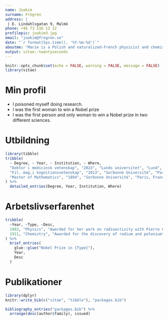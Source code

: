 ```yaml
---
name: Joakim
surname: Frögren
address: |
 | E. Lindahlsgatan 9, Malmö
phone: +46 73 516 12 12
profilepic: joakim3.jpg
email: "joakim@frogren.se"
date: "`r format(Sys.time(), '%Y-%m-%d')`"
aboutme: "Marie is a Polish and naturalized-French physicist and chemist who conducts pioneering research on radioactivity."
output: vitae::twentyseconds
---
```


```r
knitr::opts_chunk$set(echo = FALSE, warning = FALSE, message = FALSE)
library(vitae)
```

# Min profil

-   I poisoned myself doing research.
-   I was the first woman to win a Nobel prize
-   I was the first person and only woman to win a Nobel prize in two different sciences.

# Utbildning

```r
library(tibble)
tribble(
  ~ Degree, ~ Year, ~ Institution, ~ Where,
  "Doktor i medicinsk vetenskap", "2023", "Lunds universitet", "Lund",
  "Fil. mag.i kognitionsvetenskap", "2013", "Sorbonne Université", "Paris, France",
  "Master of Mathematics", "1894", "Sorbonne Université", "Paris, France"
) %>% 
  detailed_entries(Degree, Year, Institution, Where)
```

# Arbetslivserfarenhet

```r
tribble(
  ~Year, ~Type, ~Desc,
  1903, "Physics", "Awarded for her work on radioactivity with Pierre Curie and Henri Becquerel",
  1911, "Chemistry", "Awarded for the discovery of radium and polonium"
) %>% 
  brief_entries(
    glue::glue("Nobel Prize in {Type}"),
    Year, 
    Desc
  )
```
# Publikationer

```r
library(dplyr)
knitr::write_bib(c("vitae", "tibble"), "packages.bib")

bibliography_entries("packages.bib") %>%
  arrange(desc(author$family), issued)
```

